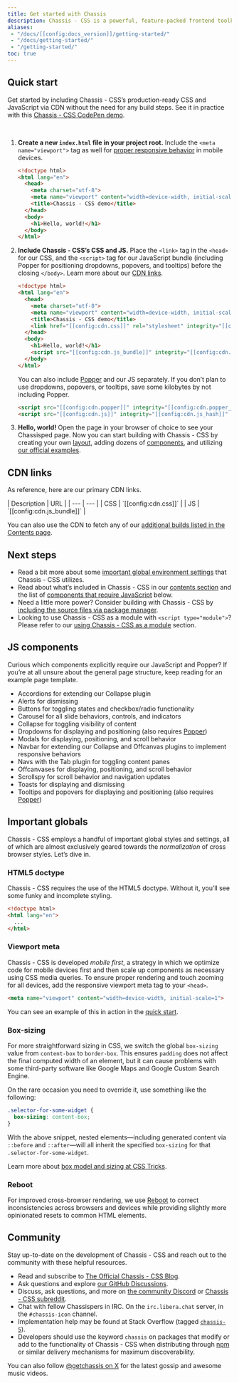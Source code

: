 ```yaml
---
title: Get started with Chassis
description: Chassis - CSS is a powerful, feature-packed frontend toolkit. Build anything—from prototype to production—in minutes.
aliases:
 - "/docs/[[config:docs_version]]/getting-started/"
 - "/docs/getting-started/"
 - "/getting-started/"
toc: true
---
```


## Quick start

Get started by including Chassis - CSS’s production-ready CSS and JavaScript via CDN without the need for any build steps. See it in practice with this [Chassis - CSS CodePen demo](https://codepen.io/team/chassis-css/pen/qBamdLj).

<br/>

1. **Create a new `index.html` file in your project root.** Include the `<meta name="viewport">` tag as well for [proper responsive behavior](https://developer.mozilla.org/en-US/docs/Web/HTML/Viewport_meta_tag) in mobile devices.

   ```html
   <!doctype html>
   <html lang="en">
     <head>
       <meta charset="utf-8">
       <meta name="viewport" content="width=device-width, initial-scale=1">
       <title>Chassis - CSS demo</title>
     </head>
     <body>
       <h1>Hello, world!</h1>
     </body>
   </html>
   ```

2. **Include Chassis - CSS’s CSS and JS.** Place the `<link>` tag in the `<head>` for our CSS, and the `<script>` tag for our JavaScript bundle (including Popper for positioning dropdowns, popovers, and tooltips) before the closing `</body>`. Learn more about our [CDN links](#cdn-links).

   ```html
   <!doctype html>
   <html lang="en">
     <head>
       <meta charset="utf-8">
       <meta name="viewport" content="width=device-width, initial-scale=1">
       <title>Chassis - CSS demo</title>
       <link href="[[config:cdn.css]]" rel="stylesheet" integrity="[[config:cdn.css_hash]]" crossorigin="anonymous">
     </head>
     <body>
       <h1>Hello, world!</h1>
       <script src="[[config:cdn.js_bundle]]" integrity="[[config:cdn.js_bundle_hash]]" crossorigin="anonymous"></script>
     </body>
   </html>
   ```

   You can also include [Popper](https://popper.js.org/docs/v2/) and our JS separately. If you don’t plan to use dropdowns, popovers, or tooltips, save some kilobytes by not including Popper.

   ```html
   <script src="[[config:cdn.popper]]" integrity="[[config:cdn.popper_hash]]" crossorigin="anonymous"></script>
   <script src="[[config:cdn.js]]" integrity="[[config:cdn.js_hash]]" crossorigin="anonymous"></script>
   ```

3. **Hello, world!** Open the page in your browser of choice to see your Chassisped page. Now you can start building with Chassis - CSS by creating your own [layout]([[docsref:/layout/grid]]), adding dozens of [components]([[docsref:/components/buttons]]), and utilizing [our official examples]([[docsref:/examples]]).

## CDN links

As reference, here are our primary CDN links.

<CxTable>
| Description | URL |
| --- | --- |
| CSS | `[[config:cdn.css]]` |
| JS | `[[config:cdn.js_bundle]]` |
</CxTable>

You can also use the CDN to fetch any of our [additional builds listed in the Contents page]([[docsref:/getting-started/contents]]).

## Next steps

- Read a bit more about some [important global environment settings](#important-globals) that Chassis - CSS utilizes.
- Read about what’s included in Chassis - CSS in our [contents section]([[docsref:/getting-started/contents/]]) and the list of [components that require JavaScript](#js-components) below.
- Need a little more power? Consider building with Chassis - CSS by [including the source files via package manager]([[docsref:/getting-started/download#package-managers]]).
- Looking to use Chassis - CSS as a module with `<script type="module">`? Please refer to our [using Chassis - CSS as a module]([[docsref:/getting-started/javascript#using-chassis-as-a-module]]) section.

## JS components

Curious which components explicitly require our JavaScript and Popper? If you’re at all unsure about the general page structure, keep reading for an example page template.

- Accordions for extending our Collapse plugin
- Alerts for dismissing
- Buttons for toggling states and checkbox/radio functionality
- Carousel for all slide behaviors, controls, and indicators
- Collapse for toggling visibility of content
- Dropdowns for displaying and positioning (also requires [Popper](https://popper.js.org/docs/v2/))
- Modals for displaying, positioning, and scroll behavior
- Navbar for extending our Collapse and Offcanvas plugins to implement responsive behaviors
- Navs with the Tab plugin for toggling content panes
- Offcanvases for displaying, positioning, and scroll behavior
- Scrollspy for scroll behavior and navigation updates
- Toasts for displaying and dismissing
- Tooltips and popovers for displaying and positioning (also requires [Popper](https://popper.js.org/docs/v2/))

## Important globals

Chassis - CSS employs a handful of important global styles and settings, all of which are almost exclusively geared towards the *normalization* of cross browser styles. Let’s dive in.

### HTML5 doctype

Chassis - CSS requires the use of the HTML5 doctype. Without it, you’ll see some funky and incomplete styling.

```html
<!doctype html>
<html lang="en">
  ...
</html>
```

### Viewport meta

Chassis - CSS is developed *mobile first*, a strategy in which we optimize code for mobile devices first and then scale up components as necessary using CSS media queries. To ensure proper rendering and touch zooming for all devices, add the responsive viewport meta tag to your `<head>`.

```html
<meta name="viewport" content="width=device-width, initial-scale=1">
```

You can see an example of this in action in the [quick start](#quick-start).

### Box-sizing

For more straightforward sizing in CSS, we switch the global `box-sizing` value from `content-box` to `border-box`. This ensures `padding` does not affect the final computed width of an element, but it can cause problems with some third-party software like Google Maps and Google Custom Search Engine.

On the rare occasion you need to override it, use something like the following:

```css
.selector-for-some-widget {
  box-sizing: content-box;
}
```

With the above snippet, nested elements—including generated content via `::before` and `::after`—will all inherit the specified `box-sizing` for that `.selector-for-some-widget`.

Learn more about [box model and sizing at CSS Tricks](https://css-tricks.com/box-sizing/).

### Reboot

For improved cross-browser rendering, we use [Reboot]([[docsref:/content/reboot]]) to correct inconsistencies across browsers and devices while providing slightly more opinionated resets to common HTML elements.

## Community

Stay up-to-date on the development of Chassis - CSS and reach out to the community with these helpful resources.

- Read and subscribe to [The Official Chassis - CSS Blog]([[config:blog]]).
- Ask questions and explore [our GitHub Discussions](https://github.com/twbs/chassis-css/discussions).
- Discuss, ask questions, and more on [the community Discord](https://discord.gg/bZUvakRU3M) or [Chassis - CSS subreddit](https://www.reddit.com/r/chassis-css/).
- Chat with fellow Chassispers in IRC. On the `irc.libera.chat` server, in the `#chassis-icon` channel.
- Implementation help may be found at Stack Overflow (tagged [`chassis-5`](https://stackoverflow.com/questions/tagged/chassis-5)).
- Developers should use the keyword `chassis` on packages that modify or add to the functionality of Chassis - CSS when distributing through [npm](https://www.npmjs.com/search?q=keywords:chassis) or similar delivery mechanisms for maximum discoverability.

You can also follow [@getchassis on X](https://x.com/[[config:x]]) for the latest gossip and awesome music videos.

